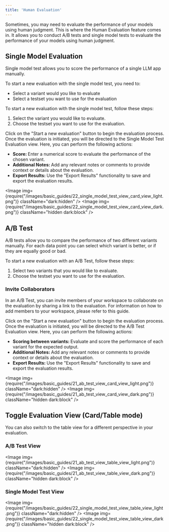 ```yaml
---
title: 'Human Evaluation'
---
```



Sometimes, you may need to evaluate the performance of your models using human judgment. This is where the Human Evaluation feature comes in. It allows you to conduct A/B tests and single model tests to evaluate the performance of your models using human judgment.

## Single Model Evaluation
Single model test allows you to score the performance of a single LLM app manually. 

To start a new evaluation with the single model test, you need to:
- Select a variant would you like to evaluate
- Select a testset you want to use for the evaluation

To start a new evaluation with the single model test, follow these steps:

1. Select the variant you would like to evaluate.
2. Choose the testset you want to use for the evaluation.

Click on the "Start a new evaluation" button to begin the evaluation process. Once the evaluation is initiated, you will be directed to the Single Model Test Evaluation view. Here, you can perform the following actions:

- <b>Score: </b> Enter a numerical score to evaluate the performance of the chosen variant.
- <b>Additional Notes: </b> Add any relevant notes or comments to provide context or details about the evaluation.
- <b>Export Results: </b> Use the "Export Results" functionality to save and export the evaluation results.

<Image img={require("/images/basic_guides/22_single_model_test_view_card_view_light.png")} className="dark:hidden" />
<Image img={require("/images/basic_guides/22_single_model_test_view_card_view_dark.png")} className="hidden dark:block" />

## A/B Test
A/B tests allow you to compare the performance of two different variants manually. For each data point you can select which variant is better, or if they are equally good or bad.

To start a new evaluation with an A/B Test, follow these steps:

1. Select two variants that you would like to evaluate.
2. Choose the testset you want to use for the evaluation.

### Invite Collaborators

In an A/B Test, you can invite members of your workspace to collaborate on the evaluation by sharing a link to the evaluation. For information on how to add members to your workspace, please refer to this guide.

Click on the "Start a new evaluation" button to begin the evaluation process. Once the evaluation is initiated, you will be directed to the A/B Test Evaluation view. Here, you can perform the following actions:

- <b>Scoring between variants: </b> Evaluate and score the performance of each variant for the expected output.
- <b>Additional Notes: </b> Add any relevant notes or comments to provide context or details about the evaluation.
- <b>Export Results: </b> Use the "Export Results" functionality to save and export the evaluation results.

<Image img={require("/images/basic_guides/21_ab_test_view_card_view_light.png")} className="dark:hidden" />
<Image img={require("/images/basic_guides/21_ab_test_view_card_view_dark.png")} className="hidden dark:block" />

## Toggle Evaluation View (Card/Table mode)
You can also switch to the table view for a different perspective in your evaluation.

### A/B Test View
<Image img={require("/images/basic_guides/21_ab_test_view_table_view_light.png")} className="dark:hidden" />
<Image img={require("/images/basic_guides/21_ab_test_view_table_view_dark.png")} className="hidden dark:block" />

### Single Model Test View
<Image img={require("/images/basic_guides/22_single_model_test_view_table_view_light.png")} className="dark:hidden" />
<Image img={require("/images/basic_guides/22_single_model_test_view_table_view_dark.png")} className="hidden dark:block" />
